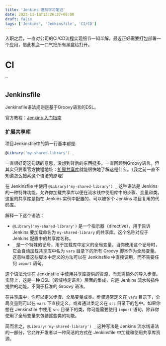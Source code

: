 ```yaml
---
title: 'Jenkins 进阶学习笔记'
date: 2023-11-18T13:26:37+08:00
draft: false
tags: ['Jenkins', 'Jenkinsfile', 'CI/CD']
---
```


入职之后，一直对公司的CI/CD流程实现细节一知半解，最近正好需要打包部署一个应用，借此机会一口气把所有黑盒给打开。

# CI
``
## Jenkinsfile

Jenkinsfile语法规则是基于Groovy语言的DSL。

官方教程：[Jenkins 入门指南](https://www.jenkins.io/zh/doc/pipeline/tour/getting-started/)

### 扩展共享库
项目Jenkinsfile中的第一行基本都是:
```groovy
@Library('my-shared-library') _
```
一直很好奇这句话的意思，没想到背后的东西挺多，一直回顾到Groovy语言。但其实只要看官方教程地址：[扩展共享库](https://www.jenkins.io/zh/doc/book/pipeline/shared-libraries/)就能很快地了解这是什么。（我之前一直不知道怎么搜索这个语法的原理）

在 Jenkinsfile 中使用 `@Library('my-shared-library') _` 这种语法是 Jenkins 的一种特殊功能，允许你加载共享库以便在流水线中使用库中的步骤、变量和类。这里的共享库是指在 Jenkins 实例中配置的、可以被多个 Jenkins 项目复用的代码库。

解释一下这个语法：

- `@Library('my-shared-library')` 是一个指示器（directive），用于告诉 Jenkins 要加载命名为 `my-shared-library` 的共享库。这个名称对应于 Jenkins 配置中的共享库名称。
- `_` 是一个特殊的记号，用于加载库中定义的全局变量。当你使用这个记号时，它会自动加载共享库中名为 `vars` 目录下的所有 Groovy 脚本作为全局变量。这意味着这些脚本中定义的方法可以在 Jenkinsfile 中直接调用，而不需要任何 `import` 语句。

这个语法允许在 Jenkinsfile 中使用共享库提供的资源，而无需额外的导入步骤。实际上，这是一种 DSL（领域特定语言）层面的集成，它是 Jenkins 流水线插件提供的功能，不同于标准的 Groovy 语法。

在共享库中，你可以定义步骤、全局变量或类。步骤通常定义在 `vars` 目录下，全局变量则可以在 `vars` 下直接定义，或者通过类定义在 `src` 目录下的包中。如果你想在 Jenkinsfile 中使用 `src` 目录下的类，你可能需要使用 `import` 语句，除非你使用了全局变量来包装这些类的功能。

简而言之，`@Library('my-shared-library') _` 这种写法是 Jenkins 流水线语法的一部分，它允许开发者以一种简洁的方式在 Jenkinsfile 中加载和使用共享库资源。

